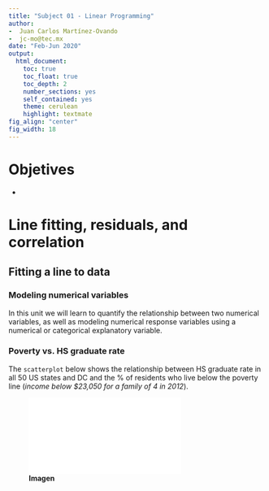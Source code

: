 ```yaml
---
title: "Subject 01 - Linear Programming"
author:
-  Juan Carlos Martínez-Ovando
-  jc-mo@tec.mx
date: "Feb-Jun 2020"
output:
  html_document:
    toc: true
    toc_float: true
    toc_depth: 2
    number_sections: yes
    self_contained: yes
    theme: cerulean
    highlight: textmate
fig_align: "center"
fig_width: 18
---
```


# Objetives  {.tabset .tabset-fade .tabset-pills}

* 


# Line fitting, residuals, and correlation

## Fitting a line to data

### **Modeling numerical variables**

In this unit we will learn to quantify the relationship between two numerical variables, as well as modeling numerical response variables using a numerical or categorical explanatory variable.

### Poverty vs. HS graduate rate

The `scatterplot` below shows the relationship between HS graduate rate in all 50 US states and DC and the \% of residents who live below the poverty line (*income below \$23,050 for a family of 4 in 2012*).

![**Imagen**](./figures/poverty/poverty.hsgrad.pdf)

\includegraphics[width=\textwidth]{./figures/poverty/poverty.hsgrad.pdf}